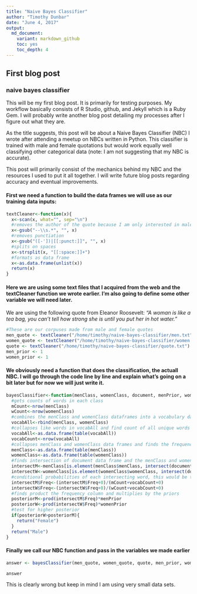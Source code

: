 ```yaml
---
title: "Naive Bayes Classifier"
author: "Timothy Dunbar"
date: "June 4, 2017"
output: 
  md_document:
    variant: markdown_github
    toc: yes
    toc_depth: 4
---
```



## First blog post
### naive bayes classifier

This will be my first blog post. It is primarily for testing purposes. My workflow basically consists of R Studio, github, and Jekyll which is a Ruby Gem.  I will probably write another blog post detailing my processes after I figure out what they are.

As the title suggests, this post will be about a Naive Bayes Classifier (NBC) I wrote after attending a meetup on NBCs written in Python.  This classifier is trained with male and female quotations but would work equally well classifying other categorical data (note: I am not suggesting that my NBC is accurate).

This post will primarily consist of the mechanics behind my NBC and the resources I used to put it all together.  I will write future blog posts regarding accuracy and eventual improvements.

#### First we need a function to build the data frames we will use as our training data inputs:
```r
textCleaner<-function(x){
  x<-scan(x, what="", sep="\n")
  #removes the author of the quote because I am only interested in male or female
  x<-gsub("--\\s.*", "", x)
  #removes punctiation
  x<-gsub("([-'])|[[:punct:]]", "", x)
  #splits on spaces
  x<-strsplit(x, "[[:space:]]+")
  #formats as data frame
  x<-as.data.frame(unlist(x))
  return(x)
}
```
#### Here we are using some text files that I acquired from the web and the textCleaner function we wrote earlier.  I'm also going to define some other variable we will need later.

We are using the following quote from Eleanor Roosevelt:
*"A woman is like a tea bag, you can't tell how strong she is until you put her in hot water."*
```r
#These are our corpuses made from male and female quotes
men_quote <- textCleaner("/home/timothy/naive-bayes-classifier/men.txt")
women_quote <- textCleaner("/home/timothy/naive-bayes-classifier/women.txt")
quote <- textCleaner("/home/timothy/naive-bayes-classifier/quote.txt")
men_prior <- 1
women_prior <- 1
```
#### We obviously need a function that does the classification, the actuall NBC.  I will go through the code line by line and explain what's going on a bit later but for now we will just write it.
```r
bayesClassifier<-function(menClass, womenClass, document, menPrior, womenPrior){
  #gets counts of words in each class
  mCount<-nrow(menClass)
  wCount<-nrow(womenClass)
  #combines the menClass and womenClass dataframes into a vocabulary dataframe
  vocabAll<-rbind(menClass, womenClass)
  #collapses like words in vocabAll and find count of all unique words in vacabulary
  vocabAll<-as.data.frame(table(vocabAll))
  vocabCount<-nrow(vocabAll)
  #collapses menClass and womenClass data frames and finds the frequency of each word
  menClass<-as.data.frame(table(menClass))
  womenClass<-as.data.frame(table(womenClass))
  #finds intersection of document data frame and the menClass and womenClass dataframes
  intersectM<-menClass[is.element(menClass$menClass, intersect(document$`unlist(x)`, menClass$menClass)),]
  intersectW<-womenClass[is.element(womenClass$womenClass, intersect(document$`unlist(x)`, womenClass$womenClass)),]
  #conditional probabilities of each intersecting word, this would be the place to add smoothing if desired in place of the 0s
  intersectM$Freq<-(intersectM$Freq+0)/(mCount+vocabCount+0)
  intersectW$Freq<-(intersectW$Freq+0)/(wCount+vocabCount+0)
  #finds product the frequency column and multiplies by the priors
  posteriorM<-prod(intersectM$Freq)*menPrior
  posteriorW<-prod(intersectW$Freq)*womenPrior
  #test for higher posterior
  if(posteriorW>posteriorM){
    return("Female")
  }
  return("Male")
}
```

#### Finally we call our NBC function and pass in the variables we made earlier
```r
answer <- bayesClassifier(men_quote, women_quote, quote, men_prior, women_prior)

answer
```
This is clearly wrong but keep in mind I am using very small data sets.
